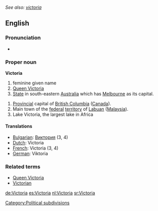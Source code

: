 ''See also: [[victoria]]''
==English==
=== Pronunciation  ===
* {{audio|en-ca-Victoria.ogg|Audio (CA)}}
===Proper noun===
'''Victoria'''
# feminine given name
# [[Queen Victoria]]
#[[State]] in south-eastern [[Australia]] which has [[Melbourne]] as its capital.
[[Category:Political subdivisions]]
#[[Provincial]] capital of [[British Columbia]] ([[Canada]]).
#Main town of the [[federal]] [[territory]] of [[Labuan]] ([[Malaysia]]).
# Lake Victoria, the largest lake in Africa

====Translations====

*[[Bulgarian]]: [[Виктория]] (3, 4)
*[[Dutch]]: Victoria
*[[French]]: Victoria (3, 4)
*[[German]]: Viktoria

===Related terms===
*[[Queen Victoria]]
*[[Victorian]]

[[de:Victoria]]
[[es:Victoria]]
[[nl:Victoria]]
[[sr:Victoria]]